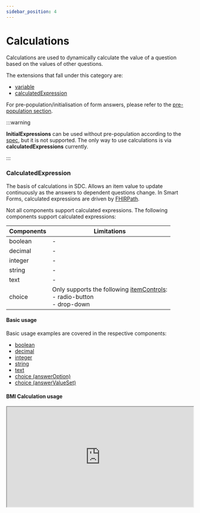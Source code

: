 ```yaml
---
sidebar_position: 4
---
```



# Calculations

Calculations are used to dynamically calculate the value of a question based on the values of other questions.

The extensions that fall under this category are:

- [variable](http://hl7.org/fhir/uv/sdc/expressions.html#variable)
- [calculatedExpression](http://hl7.org/fhir/uv/sdc/expressions.html#calculatedExpression)

For pre-population/initialisation of form answers, please refer to the [pre-population section](/docs/sdc/prepopulation).

:::warning

**InitialExpressions** can be used without pre-population according to the [spec](http://hl7.org/fhir/uv/sdc/expressions.html#initialExpression), but it is not supported.
The only way to use calculations is via **calculatedExpressions** currently.

:::

### CalculatedExpression

The basis of calculations in SDC. Allows an item value to update continuously as the answers to dependent questions change.
In Smart Forms, calculated expressions are driven by [FHIRPath](https://hl7.org/fhir/fhirpath.html).

Not all components support calculated expressions. The following components support calculated expressions:

| Components | Limitations                                                                                                                                                |
| ---------- | ---------------------------------------------------------------------------------------------------------------------------------------------------------- |
| boolean    | -                                                                                                                                                          |
| decimal    | -                                                                                                                                                          |
| integer    | -                                                                                                                                                          |
| string     | -                                                                                                                                                          |
| text       | -                                                                                                                                                          |
| choice     | Only supports the following [itemControls](https://hl7.org/fhir/extensions/CodeSystem-questionnaire-item-control.html):<br/>- radio-button<br/>- drop-down |

#### Basic usage

Basic usage examples are covered in the respective components:

- [boolean](/smart-forms/docs/components/boolean#calculated-expressions)
- [decimal](/smart-forms/docs/components/decimal#calculated-expressions)
- [integer](/smart-forms/docs/components/integer#calculated-expressions)
- [string](/smart-forms/docs/components/string#calculated-expressions)
- [text](/smart-forms/docs/components/text#calculated-expressions)
- [choice (answerOption)](/smart-forms/docs/components/choice#answer-option---calculations)
- [choice (answerValueSet)](/smart-forms/docs/components/choice#answer-value-set---calculations)

#### BMI Calculation usage

<IframeContainer storyUrl="https://smartforms.csiro.au/storybook/index.html?path=/story/component-sdc-9-1-3-form-behavior-calculations--calculated-expression-bmi-calculator">
  <iframe
    src="https://smartforms.csiro.au/storybook/iframe.html?args=&id=component-sdc-9-1-3-form-behavior-calculations--calculated-expression-bmi-calculator"
    width="100%"
    height="270"
  />
</IframeContainer>

#### Absolute Cardiovascular Risk Calculation usage

<IframeContainer storyUrl="https://smartforms.csiro.au/storybook/index.html?path=/story/component-sdc-9-1-3-form-behavior-calculations--calculated-expression-cvd-risk-calculator">
  <iframe
    src="https://smartforms.csiro.au/storybook/iframe.html?args=&id=component-sdc-9-1-3-form-behavior-calculations--calculated-expression-cvd-risk-calculator"
    width="100%"
    height="920"
  />
</IframeContainer>
